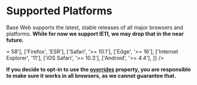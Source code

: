 <!--
Copyright (c) Uber Technologies, Inc.

This source code is licensed under the MIT license found in the
LICENSE file in the root directory of this source tree.
-->



# Supported Platforms

Base Web supports the latest, stable releases of all major browsers and platforms. **While for now we support IE11, we may drop that in the near future.**

<Table
  columns={['Browser', 'Supported version']}
  data={[
    ['Chrome', '>= 58'],
    ['Firefox', 'ESR'],
    ['Safari', '>= 10.1'],
    ['Edge', '>= 16'],
    ['Internet Explorer', '11'],
    ['iOS Safari', '>= 10.3'],
    ['Android', '>= 4.4'],
  ]}
/>

**If you decide to opt-in to use the [overrides](https://baseweb.design/guides/understanding-overrides/) property, you are responsible to make sure it works in all browsers, as we cannot guarantee that.**
